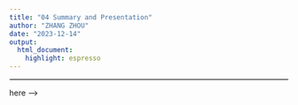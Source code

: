 ---
title: "04 Summary and Presentation"
author: "ZHANG ZHOU"
date: "2023-12-14"
output:
  html_document: 
    highlight: espresso
---

<hr style="border:1px solid lightgrey">

here --> 